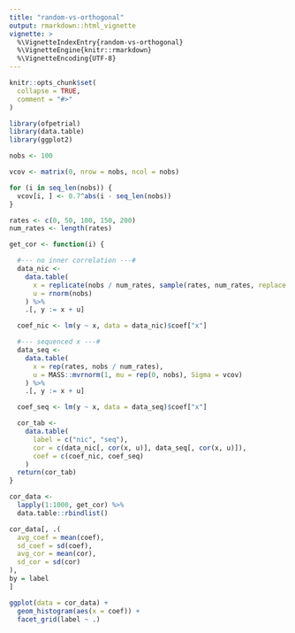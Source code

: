```yaml
---
title: "random-vs-orthogonal"
output: rmarkdown::html_vignette
vignette: >
  %\VignetteIndexEntry{random-vs-orthogonal}
  %\VignetteEngine{knitr::rmarkdown}
  %\VignetteEncoding{UTF-8}
---
```


```r
knitr::opts_chunk$set(
  collapse = TRUE,
  comment = "#>"
)
```

```r
library(ofpetrial)
library(data.table)
library(ggplot2)
```

```r
nobs <- 100

vcov <- matrix(0, nrow = nobs, ncol = nobs)

for (i in seq_len(nobs)) {
  vcov[i, ] <- 0.7^abs(i - seq_len(nobs))
}

rates <- c(0, 50, 100, 150, 200)
num_rates <- length(rates)
```

```r
get_cor <- function(i) {

  #--- no inner correlation ---#
  data_nic <-
    data.table(
      x = replicate(nobs / num_rates, sample(rates, num_rates, replace = FALSE)) %>% c(),
      u = rnorm(nobs)
    ) %>%
    .[, y := x + u]

  coef_nic <- lm(y ~ x, data = data_nic)$coef["x"]

  #--- sequenced x ---#
  data_seq <-
    data.table(
      x = rep(rates, nobs / num_rates),
      u = MASS::mvrnorm(1, mu = rep(0, nobs), Sigma = vcov)
    ) %>%
    .[, y := x + u]

  coef_seq <- lm(y ~ x, data = data_seq)$coef["x"]

  cor_tab <-
    data.table(
      label = c("nic", "seq"),
      cor = c(data_nic[, cor(x, u)], data_seq[, cor(x, u)]),
      coef = c(coef_nic, coef_seq)
    )
  return(cor_tab)
}
```

```r
cor_data <-
  lapply(1:1000, get_cor) %>%
  data.table::rbindlist()

cor_data[, .(
  avg_coef = mean(coef),
  sd_coef = sd(coef),
  avg_cor = mean(cor),
  sd_cor = sd(cor)
),
by = label
]
```

```r
ggplot(data = cor_data) +
  geom_histogram(aes(x = coef)) +
  facet_grid(label ~ .)
```